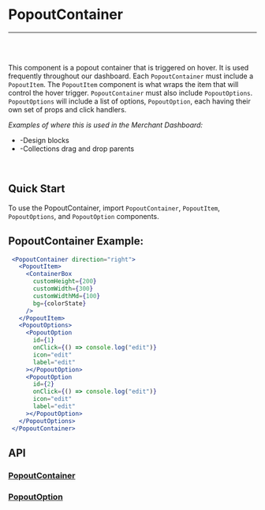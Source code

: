 

<Meta title="Documentation|Components/PopoutContainer" />

# PopoutContainer

---
<br />
<Story id="examples-components-popoutcontainer--basic" />
<br />

This component is a popout container that is triggered on hover. It is used frequently throughout our dashboard.
Each `PopoutContainer` must include a `PopoutItem`. The `PopoutItem` component is what wraps the item that will
control the hover trigger. `PopoutContainer` must also include `PopoutOptions`. `PopoutOptions` will include a
list of options, `PopoutOption`, each having their own set of props and click handlers.

<em>Examples of where this is used in the Merchant Dashboard:</em>

* -Design blocks
* -Collections drag and drop parents

<br />

## Quick Start
To use the PopoutContainer, import `PopoutContainer`, `PopoutItem`, `PopoutOptions`, and `PopoutOption` components.


## PopoutContainer Example:

```jsx
 <PopoutContainer direction="right">
   <PopoutItem>
     <ContainerBox
       customHeight={200}
       customWidth={300}
       customWidthMd={100}
       bg={colorState}
     />
   </PopoutItem>
   <PopoutOptions>
     <PopoutOption
       id={1}
       onClick={() => console.log("edit")}
       icon="edit"
       label="edit"
     ></PopoutOption>
     <PopoutOption
       id={2}
       onClick={() => console.log("edit")}
       icon="edit"
       label="edit"
     ></PopoutOption>
   </PopoutOptions>
 </PopoutContainer>
```

## API
### [PopoutContainer](https://github.com/tapcartinc/tapcart-dashboard-components/blob/master/lib/components/PopoutContainer)
<Props of={PopoutContainer} />


### [PopoutOption](https://github.com/tapcartinc/tapcart-dashboard-components/blob/master/lib/components/PopoutOption)
<Props of={PopoutOption} />


